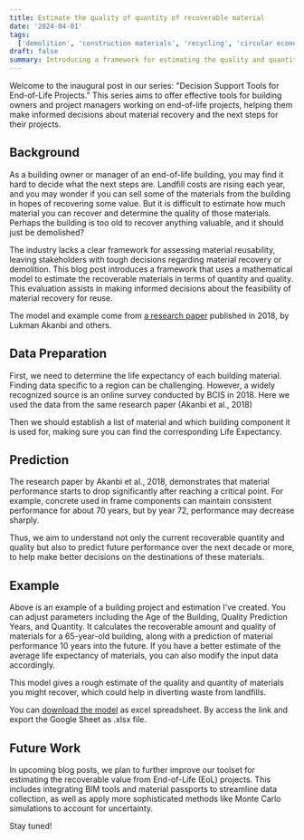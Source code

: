 ```yaml
---
title: Estimate the quality of quantity of recoverable material
date: '2024-04-01'
tags:
  ['demolition', 'construction materials', 'recycling', 'circular economy', 'end-of-life project']
draft: false
summary: Introducing a framework for estimating the quality and quantity of recoverable materials from end-of-life building projects, supported by a mathematical model.
---
```


Welcome to the inaugural post in our series: "Decision Support Tools for End-of-Life Projects." This series aims to offer effective tools for building owners and project managers working on end-of-life projects, helping them make informed decisions about material recovery and the next steps for their projects.

## Background

As a building owner or manager of an end-of-life building, you may find it hard to decide what the next steps are. Landfill costs are rising each year, and you may wonder if you can sell some of the materials from the building in hopes of recovering some value. But it is difficult to estimate how much material you can recover and determine the quality of those materials. Perhaps the building is too old to recover anything valuable, and it should just be demolished?

The industry lacks a clear framework for assessing material reusability, leaving stakeholders with tough decisions regarding material recovery or demolition. This blog post introduces a framework that uses a mathematical model to estimate the recoverable materials in terms of quantity and quality. This evaluation assists in making informed decisions about the feasibility of material recovery for reuse.

The model and example come from [a research paper](https://www.emerald.com/insight/content/doi/10.1108/WJSTSD-05-2018-0041/full/html) published in 2018, by Lukman Akanbi and others.

## Data Preparation

First, we need to determine the life expectancy of each building material. Finding data specific to a region can be challenging. However, a widely recognized source is an online survey conducted by BCIS in 2018. Here we used the data from the same research paper (Akanbi et al., 2018)

Then we should establish a list of material and which building component it is used for, making sure you can find the corresponding Life Expectancy.

## Prediction

The research paper by Akanbi et al., 2018, demonstrates that material performance starts to drop significantly after reaching a critical point. For example, concrete used in frame components can maintain consistent performance for about 70 years, but by year 72, performance may decrease sharply.

Thus, we aim to understand not only the current recoverable quantity and quality but also to predict future performance over the next decade or more, to help make better decisions on the destinations of these materials.

## Example

Above is an example of a building project and estimation I've created. You can adjust parameters including the Age of the Building, Quality Prediction Years, and Quantity. It calculates the recoverable amount and quality of materials for a 65-year-old building, along with a prediction of material performance 10 years into the future. If you have a better estimate of the average life expectancy of materials, you can also modify the input data accordingly.

This model gives a rough estimate of the quality and quantity of materials you might recover, which could help in diverting waste from landfills.

You can [download the model](https://docs.google.com/spreadsheets/d/1qILr6EGc16o7ONIfVrbHjuA9RY2p01dbHfQhg2Bikws/edit?usp=sharing) as excel spreadsheet. By access the link and export the Google Sheet as .xlsx file.

## Future Work

In upcoming blog posts, we plan to further improve our toolset for estimating the recoverable value from End-of-Life (EoL) projects. This includes integrating BIM tools and material passports to streamline data collection, as well as apply more sophisticated methods like Monte Carlo simulations to account for uncertainty.

Stay tuned!
